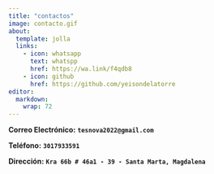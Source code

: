 ```yaml
---
title: "contactos"
image: contacto.gif
about:
  template: jolla
  links:
    - icon: whatsapp
      text: whatspp
      href: https://wa.link/f4qdb8
    - icon: github
      href: https://github.com/yeisondelatorre
editor: 
  markdown: 
    wrap: 72
---
```


**Correo Electrónico:** **`tesnova2022@gmail.com`**

**Teléfono:** **`3017933591`**

**Dirección:** **`Kra 66b # 46a1 - 39 - Santa Marta, Magdalena`**